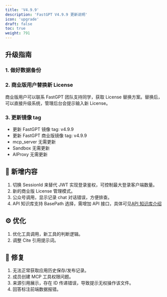```yaml
---
title: 'V4.9.9'
description: 'FastGPT V4.9.9 更新说明'
icon: 'upgrade'
draft: false
toc: true
weight: 791
---
```


## 升级指南

### 1. 做好数据备份

### 2. 商业版用户替换新 License

商业版用户可以联系 FastGPT 团队支持同学，获取 License 替换方案。替换后，可以直接升级系统，管理后台会提示输入新 License。

### 3. 更新镜像 tag

- 更新 FastGPT 镜像 tag: v4.9.9
- 更新 FastGPT 商业版镜像 tag: v4.9.9
- mcp_server 无需更新
- Sandbox 无需更新
- AIProxy 无需更新

## 🚀 新增内容

1. 切换 SessionId 来替代 JWT 实现登录鉴权，可控制最大登录客户端数量。
2. 新的商业版 License 管理模式。
3. 公众号调用，显示记录 chat 对话错误，方便排查。
4. API 知识库支持 BasePath 选择，需增加 API 接口，具体可见[API 知识库介绍](/docs/guide/knowledge_base/api_dataset/#4-获取文件详细信息用于获取文件信息)

## ⚙️ 优化

1. 优化工具调用，新工具的判断逻辑。
2. 调整 Cite 引用提示词。

## 🐛 修复

1. 无法正常获取应用历史保存/发布记录。
2. 成员创建 MCP 工具权限问题。
3. 来源引用展示，存在 ID 传递错误，导致提示无权操作该文件。
4. 回答标注前端数据报错。
